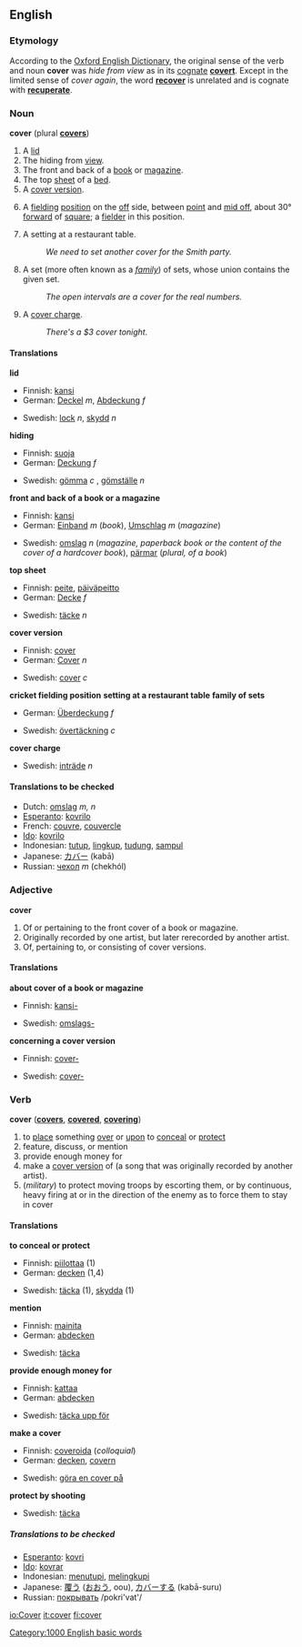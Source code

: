 ==English==

===Etymology===
According to the [[w:Oxford English Dictionary|Oxford English Dictionary]], the original sense of the verb and noun '''cover''' was ''hide from view'' as in its [[cognate]] '''[[covert]]'''.  Except in the limited sense of ''cover again'', the word '''[[recover]]''' is unrelated and is cognate with '''[[recuperate]]'''.

===Noun===
'''cover'''   (plural '''[[covers]]''')

#A [[lid]]
#The hiding from [[view]].
#The front and back of a [[book]] or [[magazine]].
#The top [[sheet]] of a [[bed]].
#A [[cover version]].
#{{cricket}} A [[fielding]] [[position]] on the [[off]] side, between [[point]] and [[mid off]], about 30° [[forward]] of [[square]]; a [[fielder]] in this position.
#A setting at a restaurant table.
#:''We need to set another cover for the Smith party.''
# {{topology}} A set (more often known as a ''[[family]]'') of sets, whose union contains the given set.
#: ''The open intervals are a cover for the real numbers.''
# A [[cover charge]].
#: ''There's a $3 cover tonight.''


====Translations====
'''lid'''
{{top}}
*Finnish: [[kansi]]
*German: [[Deckel]] ''m'', [[Abdeckung]] ''f'' 
{{mid}}
*Swedish: [[lock]] ''n'', [[skydd]] ''n''
{{bottom}}
'''hiding'''
{{top}}
*Finnish: [[suoja]]
*German: [[Deckung]] ''f''
{{mid}}
*Swedish: [[gömma]] ''c'' , [[gömställe]] ''n''
{{bottom}}
'''front and back of a book or a magazine'''
{{top}}
*Finnish: [[kansi]] 
*German: [[Einband]] ''m'' (''book''), [[Umschlag]] ''m'' (''magazine'')
{{mid}}
*Swedish: [[omslag]] ''n'' (''magazine, paperback book or the content of the cover of a hardcover book''), [[pärmar]] (''plural, of a book'')
{{bottom}}
'''top sheet'''
{{top}}
*Finnish: [[peite]], [[päiväpeitto]]
*German: [[Decke]] ''f''
{{mid}}
*Swedish: [[täcke]] ''n''
{{bottom}}
'''cover version'''
{{top}}
*Finnish: [[cover#Finnish|cover]]
*German: [[Cover]] ''n''
{{mid}}
*Swedish: [[cover#Swedish|cover]] ''c''
{{bottom}}
'''cricket fielding position'''
{{top}}
{{mid}}
{{bottom}}
'''setting at a restaurant table'''
{{top}}
{{mid}}
{{bottom}}
'''family of sets'''
{{top}}
*German: [[Überdeckung]] ''f'' 
{{mid}}
*Swedish: [[övertäckning]] ''c''
{{bottom}}
'''cover charge'''
{{top}}
{{mid}}
*Swedish: [[inträde]] ''n''
{{bottom}}


==== Translations to be checked ====
*Dutch: [[omslag]] ''m, n''
*[[Esperanto]]: [[kovrilo]]
*French: [[couvre]], [[couvercle]]
*[[Ido]]: [[kovrilo]]
*Indonesian: [[tutup]], [[lingkup]], [[tudung]], [[sampul]]
*Japanese: [[カバー]] (kabā)
*Russian: [[чехол]] ''m'' (chekhól)

===Adjective===
'''cover'''
#Of or pertaining to the front cover of a book or magazine.
#Originally recorded by one artist, but later rerecorded by another artist. 
#Of, pertaining to, or consisting of cover versions.

====Translations====
'''about cover of a book or magazine'''
{{top}}
*Finnish: [[kansi-]] 
{{mid}}
*Swedish: [[omslags-]]
{{bottom}}
'''concerning a cover version'''
{{top}}
*Finnish: [[cover-#Finnish|cover-]] 
{{mid}}
*Swedish: [[cover-#Swedish|cover-]]
{{bottom}}


===Verb===
'''cover'''   ('''[[covers]]''', '''[[covered]]''', '''[[covering]]''')

#to [[place]] something [[over]] or [[upon]] to [[conceal]] or [[protect]]
#feature, discuss, or mention
#provide enough money for
#make a [[cover version]] of (a song that was originally recorded by another artist).
#(''military'') to protect moving troops by escorting them, or by continuous, heavy firing at or in the direction of the enemy as to force them to stay in cover

====Translations====
'''to conceal or protect'''
{{top}}
*Finnish: [[piilottaa]] (1)
*German: [[decken]] (1,4)
{{mid}}
*Swedish: [[täcka]] (1), [[skydda]] (1)
{{bottom}}
'''mention'''
{{top}}
*Finnish: [[mainita]]
*German: [[abdecken]]
{{mid}}
*Swedish: [[täcka]]
{{bottom}}
'''provide enough money for'''
{{top}}
*Finnish: [[kattaa]]
*German: [[abdecken]]
{{mid}}
*Swedish: [[täcka upp för]]
{{bottom}}
'''make a cover'''
{{top}}
*Finnish: [[coveroida]] (''colloquial'')
*German: [[decken]],  [[covern]]
{{mid}}
*Swedish: [[göra en cover på]]
{{bottom}}
'''protect by shooting'''
{{top}}
{{mid}}
*Swedish: [[täcka]]
{{bottom}}

=====Translations to be checked=====
*[[Esperanto]]: [[kovri]]
*[[Ido]]: [[kovrar]]
*Indonesian: [[tutup|menutupi]], [[lingkup|melingkupi]]
*Japanese: [[覆う]] ([[おおう]], oou), [[カバー]]する (kabā-suru)
*Russian: [[:ru:покрывать|покрывать]] /pokri'vat'/


[[Category:1000 English basic words]]

[[io:Cover]]
[[it:cover]]
[[fi:cover]]